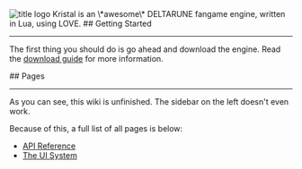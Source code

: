 
<img src="title_logo_shadow.png" alt="title logo" className={styles.logo}/>

<Box>
Kristal is an \*awesome\* DELTARUNE fangame engine, written in Lua, using LOVE.
</Box>

<Box>
## Getting Started

---

The first thing you should do is go ahead and download the engine. Read the [download guide](/wiki/downloading) for more information.
</Box>

<Box>
## Pages

---

As you can see, this wiki is unfinished.
The sidebar on the left doesn't even work.

Because of this, a full list of all pages is below:

- [API Reference](/wiki/api)
- [The UI System](/wiki/ui)
</Box>
